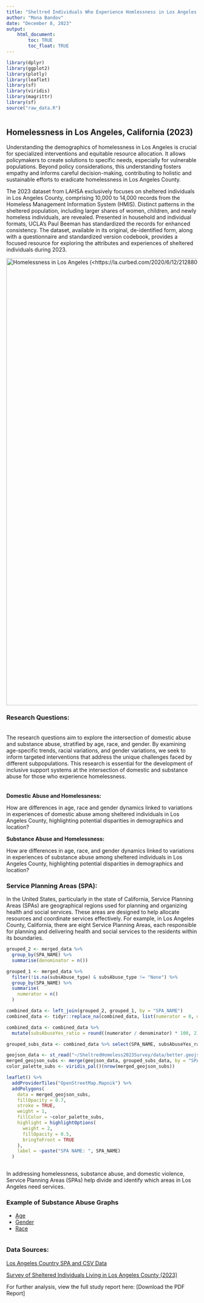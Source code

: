 ```yaml
---
title: "Sheltred Individuals Who Experience Homlessness in Los Angeles County "
author: "Mona Bandov"
date: "December 8, 2023"
output: 
    html_document:
        toc: TRUE
        toc_float: TRUE
---
```


```r
library(dplyr)
library(ggplot2)
library(plotly)
library(leaflet)
library(sf)
library(viridis)
library(magrittr)
library(sf)
source("raw_data.R")



```

## Homelessness in Los Angeles, California (2023)

Understanding the demographics of homelessness in Los Angeles is crucial for specialized interventions and equitable resource allocation. It allows policymakers to create solutions to specific needs, especially for vulnerable populations. Beyond policy considerations, this understanding fosters empathy and informs careful decision-making, contributing to holistic and sustainable efforts to eradicate homelessness in Los Angeles County.

The 2023 dataset from LAHSA exclusively focuses on sheltered individuals in Los Angeles County, comprising 10,000 to 14,000 records from the Homeless Management Information System (HMIS). Distinct patterns in the sheltered population, including larger shares of women, children, and newly homeless individuals, are revealed. Presented in household and individual formats, UCLA's Paul Beeman has standardized the records for enhanced consistency. The dataset, available in its original, de-identified form, along with a questionnaire and standardized version codebook, provides a focused resource for exploring the attributes and experiences of sheltered individuals during 2023.

[![Homelessness in Los Angeles (\<https://la.curbed.com/2020/6/12/21288028/homeless-population-number-los-angeles\>)](images/GettyImages_1207672093.0.jpg){width="1174"}](https://la.curbed.com/2020/6/12/21288028/homeless-population-number-los-angeles)

### Research Questions:

\
The research questions aim to explore the intersection of domestic abuse and substance abuse, stratified by age, race, and gender. By examining age-specific trends, racial variations, and gender variations, we seek to inform targeted interventions that address the unique challenges faced by different subpopulations. This research is essential for the development of inclusive support systems at the intersection of domestic and substance abuse for those who experience homelessness.\
\
\
**Domestic Abuse and Homelessness:**

How are differences in age, race and gender dynamics linked to variations in experiences of domestic abuse among sheltered individuals in Los Angeles County, highlighting potential disparities in demographics and location?

**Substance Abuse and Homelessness:**

How are differences in age, race, and gender dynamics linked to variations in experiences of substance abuse among sheltered individuals in Los Angeles County, highlighting potential disparities in demographics and location?

### 

### Service Planning Areas (SPA):

In the United States, particularly in the state of California, Service Planning Areas (SPAs) are geographical regions used for planning and organizing health and social services. These areas are designed to help allocate resources and coordinate services effectively. For example, in Los Angeles County, California, there are eight Service Planning Areas, each responsible for planning and delivering health and social services to the residents within its boundaries.

```r

grouped_2 <- merged_data %>%
  group_by(SPA_NAME) %>%
  summarise(denominator = n())

grouped_1 <- merged_data %>%
  filter(!is.na(subsAbuse_type) & subsAbuse_type != "None") %>%
  group_by(SPA_NAME) %>%
  summarise(
    numerator = n()
  )

combined_data <- left_join(grouped_2, grouped_1, by = "SPA_NAME")
combined_data <- tidyr::replace_na(combined_data, list(numerator = 0, denominator = 0))

combined_data <- combined_data %>%
  mutate(subsAbuseYes_ratio = round((numerator / denominator) * 100, 2))

grouped_subs_data <- combined_data %>% select(SPA_NAME, subsAbuseYes_ratio)

geojson_data <- st_read("~/SheltredHomeless2023Survey/data/better.geojson", quiet = TRUE)
merged_geojson_subs <- merge(geojson_data, grouped_subs_data, by = "SPA_NAME", all.x = TRUE)
color_palette_subs <- viridis_pal()(nrow(merged_geojson_subs))

leaflet() %>%
  addProviderTiles("OpenStreetMap.Mapnik") %>%
  addPolygons(
    data = merged_geojson_subs,
    fillOpacity = 0.7,
    stroke = TRUE,
    weight = 1,
    fillColor = ~color_palette_subs,
    highlight = highlightOptions(
      weight = 2,
      fillOpacity = 0.5,
      bringToFront = TRUE
    ),
    label = ~paste("SPA NAME: ", SPA_NAME)
  )



```

In addressing homelessness, substance abuse, and domestic violence, Service Planning Areas (SPAs) help divide and identify which areas in Los Angeles need services.

### Example of Substance Abuse Graphs

<html lang="en">

<head>

<meta charset="UTF-8">

<meta name="viewport" content="width=device-width, initial-scale=1.0">

<title>Example of Substance Abuse Graphs</title>

```{=html}
<script src="https://cdn.plot.ly/plotly-latest.min.js"></script>
```
```{=html}
<script src="https://code.jquery.com/jquery-3.6.4.min.js"></script>
```
```{=html}
<script src="https://code.jquery.com/ui/1.12.1/jquery-ui.js"></script>
```
```{=html}
<style>
    .tab-content {
      display: none;
    }
  </style>
```
</head>

<body>

::: {#tabs}
<ul>

<li><a href="#Age">Age</a></li>

<li><a href="#Gender">Gender</a></li>

<li><a href="#Race">Race</a></li>

</ul>

::: {#Age .tab-content}
```r
filtered_data <- merged_data %>%
  filter(!is.na(subsAbuse_type) & subsAbuse_type != "None")

grouped_data <- filtered_data %>%
  group_by(subsAbuse_type, age_catb) %>%
  summarise(count = n())

bar_chart <- ggplot(grouped_data, aes(x = age_catb, y = count/sum(count), fill = subsAbuse_type)) +
  geom_bar(stat = "identity", position = "dodge") +
  geom_text(aes(label = scales::percent(count/sum(count))),
            position = position_dodge(width = 0.9), vjust = -0.5, size = 3, hjust = 0.5) +
  labs(title = "Percent of Substance Abuse Types by Age Category",
       x = "Age Category",
       y = "Percent (%)",
       fill = "Substance Abuse Type") +
  theme_minimal() +
  theme(axis.text.x = element_text(angle = 45, hjust = 1))

print(bar_chart)

```

Findings: Among those aged 18-24, drug abuse is the highest, overall substance abuse is the lowest in this age group. For individuals between the ages of 25-54, nearly 30% report the concurrent abuse of drugs and alcohol, while approximately 24% specifically report drug abuse. In the 55-61 age category, the percent abuse of both substances is 5.94% among those disclosing substance abuse. In the oldest category (62+), alcohol abuse is the most common type of substance abuse. Those who are under 18 and report that they abuse substance, but not specify what type are graphed to the right of the plot.
:::

::: {#Gender .tab-content}
```r

merged_data <- na.omit(merged_data)
substance_abuse_data <- merged_data[merged_data$subsAbuse_type != "None", ]

percentages <- substance_abuse_data %>%
  group_by(male) %>%
  summarise(percentage = n() / nrow(substance_abuse_data) * 100)


ggplot(percentages, aes(x = factor(male), y = percentage, fill = factor(male))) +
  geom_bar(stat = "identity") +
  labs(title = "Gender Distribution Among Individuals Experiencing Substance Abuse",
       x = "Gender",
       y = "Percentage",
       fill = "Gender") +
  scale_fill_manual(values = c("0" = "purple", "1" = "darkgreen"),
                    name = "Gender",
                    labels = c("Female", "Male")) +
  geom_text(aes(label = paste0(round(percentage), "%")),
            position = position_stack(vjust = 0.5),
            size = 3) + 
  scale_x_discrete(labels = c("0" = "Female", "1" = "Male"))
```

Findings: The analysis of substance abuse among sheltered individuals in Los Angeles County shows a gender disparity. Of those experiencing substance abuse, 69% identify as male, while 31% identify as female.
:::

::: tab-content
```r

proportions_substanceAbuse <- merged_data %>%
  filter(!is.na(subsAbuse_type) & subsAbuse_type != "None") %>%
  group_by(race_nofa) %>%
  summarise(percentage_substanceAbuse = n() / nrow(merged_data) * 100)


fig_substanceAbuse <- plot_ly(proportions_substanceAbuse, labels = ~race_nofa, values = ~percentage_substanceAbuse, type = "pie",
                              textinfo = "label+percent", insidetextorientation = "radial") %>%
  layout(title = list(text = "Substance Abuse Distribution by Race", y = 0.9),
         margin = list(l = 10, r = 10, b = 50, t = 80))

fig_substanceAbuse

```

Findings: The analysis of substance abuse prevalence among sheltered individuals in Los Angeles County reveals significant racial disparities. Approximately 60.1% of Whites report experiencing some form of substance abuse, indicating a substantial impact within this racial group. In comparison, 33.3% of Blacks also report substance abuse experiences.
:::
:::

```         
```

```{=html}
<script>

  function showTab(tabId) {
    $(".tab-content").hide();
    $(tabId).show();
  }

  $(function () {
    $("#tabs").tabs();
  });

  Plotly.newPlot('plot1', [{
    x: [1, 2, 3],
    y: [10, 11, 12],
    type: 'bar'
  }]);

  Plotly.newPlot('plot2', [{
    x: [1, 2, 3],
    y: [20, 21, 22],
    type: 'bar'
  }]);

  Plotly.newPlot('plot3', [{
    x: [1, 2, 3],
    y: [30, 31, 32],
    type: 'pie'
  }]);

</script>
```
</body>

</html>

### Data Sources:

[Los Angeles Country SPA and CSV Data](https://hub.arcgis.com/datasets/e9134f735c0c473d8156f4703a687ce9/explore?location=33.954160%2C-118.298576%2C9.56)

[Survey of Sheltered Individuals Living in Los Angeles County (2023)](https://economicrt.org/publication/los-angeles-county-homeless-count-data-library/)

For further analysis, view the full study report here: \[Download the PDF Report\]
